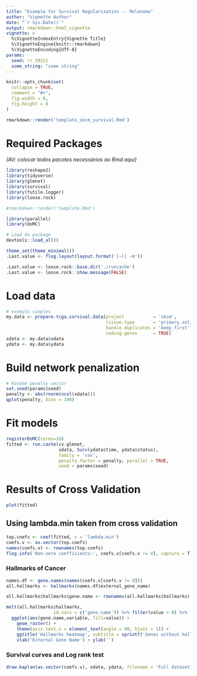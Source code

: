 ```yaml
---
title: "Example for Survival Regularization -- Melanoma"
author: "Vignette Author"
date: "`r Sys.Date()`"
output: rmarkdown::html_vignette
vignette: >
  %\VignetteIndexEntry{Vignette Title}
  %\VignetteEngine{knitr::rmarkdown}
  %\VignetteEncoding{UTF-8}
params:
  seed: !r 29221
  some_string: "some string"
---
```


```r
knitr::opts_chunk$set(
  collapse = TRUE,
  comment = "#>",
  fig.width = 6,
  fig.height = 8
)
```

```r
rmarkdown::render('template_skcm_survival.Rmd')
```


# Required Packages

*(AV: colocar todos pacotes necessários ao Rmd aqui)*

```r
library(reshape2)
library(tidyverse)
library(glmnet)
library(survival)
library(futile.logger)
library(loose.rock)

#rmarkdown::render('template.Rmd')

library(parallel)
library(doMC)

# Load do package
devtools::load_all()

theme_set(theme_minimal())
.Last.value <- flog.layout(layout.format('[~l] ~m'))

.Last.value <- loose.rock::base.dir('./runcache')
.Last.value <- loose.rock::show.message(FALSE)
```

# Load data

```r
# exemplo simples
my.data <- prepare.tcga.survival.data(project           = 'skcm', 
                                      tissue.type       = 'primary.solid.tumor', 
                                      handle.duplicates = 'keep_first', 
                                      coding.genes      = TRUE)
xdata <- my.data$xdata
ydata <- my.data$ydata
```

# Build network penalization

```r
# Random penalty vector
set.seed(params$seed)
penalty <- abs(rnorm(ncol(xdata)))
qplot(penalty, bins = 100)
```

# Fit models

```r
registerDoMC(cores=10)
fitted <- run.cache(cv.glmnet, 
                    xdata, Surv(ydata$time, ydata$status), 
                    family = 'cox', 
                    penalty.factor = penalty, parallel = TRUE,
                    seed = params$seed)
```

# Results of Cross Validation

```r
plot(fitted)
```

## Using lambda.min taken from cross validation

```r
top.coefs <- coef(fitted, s = 'lambda.min')
coefs.v <- as.vector(top.coefs)
names(coefs.v) <- rownames(top.coefs)
flog.info('Non-zero coefficients:', coefs.v[coefs.v != 0], capture = T)
```

### Hallmarks of Cancer

```r
names.df <- gene.names(names(coefs.v[coefs.v != 0]))
all.hallmarks <- hallmarks(names.df$external_gene_name)

all.hallmarks$hallmarks$gene.name <- rownames(all.hallmarks$hallmarks)

melt(all.hallmarks$hallmarks, 
                  id.vars = c('gene.name')) %>% filter(value > 0) %>%
  ggplot(aes(gene.name,variable, fill=value)) + 
    geom_raster() +
    theme(axis.text.x = element_text(angle = 90, hjust = 1)) + 
    ggtitle('Hallmarks heatmap', subtitle = sprintf('Genes without hallmarks (%d): %s', length(all.hallmarks$no.hallmakrs), paste(all.hallmarks$no.hallmakrs, collapse = ', '))) + 
    xlab('External Gene Name') + ylab('')
```

### Survival curves and Log rank test

```r
draw.kaplan(as.vector(coefs.v), xdata, ydata, filename = 'Full dataset', legend.outside = F)
```


